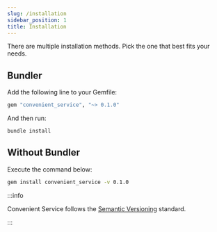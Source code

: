 ```yaml
---
slug: /installation
sidebar_position: 1
title: Installation
---
```


There are multiple installation methods. Pick the one that best fits your needs.

## Bundler

Add the following line to your Gemfile:

```ruby
gem "convenient_service", "~> 0.1.0"
```

And then run:

```bash
bundle install
```

## Without Bundler

Execute the command below:

```bash
gem install convenient_service -v 0.1.0
```

:::info

Convenient Service follows the [Semantic Versioning](https://semver.org/) standard.

:::
